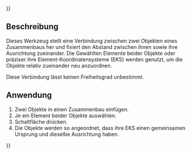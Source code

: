 {{UnfinishedDocu{{#translation:}}}}
<languages/>

{{Docnav/de
|[[Assembly3_ConstraintCoincidence/de|Deckungsgleiche Ebenen]]
|[[Assembly3_ConstraintAttachmentOffset/de|BefestigungVersatz]]
|[[Assembly3_Workbench/de|Assembly3]]
|IconL=Assembly_ConstraintCoincidence.svg‎‎
|IconR= Assembly_ConstraintAttachmentOffset.svg
|IconC=Assembly3_workbench_icon.svg
}}

{{GuiCommand/de
|Name=Assembly3 ConstraintAttachment
|Name/de=Assembly3 Befestigung
|Icon=Part_Attachment.svg
|Workbenches=[[Assembly3_Workbench/de|Assembly3]]
}}

== Beschreibung ==

Dieses Werkzeug stellt eine Verbindung zwischen zwei Objekten eines Zusammenbaus her und fixiert den Abstand zwischen ihnen sowie ihre Ausrichtung zueinander. Die Gewählten Elemente beider Objekte oder präziser ihre Element-Koordinatensysteme (EKS) werden genutzt, um die Objekte relativ zueinander neu anzuordnen.

Diese Verbindung lässt keinen Freiheitsgrad unbestimmt.

== Anwendung == 

# Zwei Objekte in einen Zusammenbau einfügen.
# Je ein Element beider Objekte auswählen.
# Schaltfläche {{Button|[[Image:Part_Attachment.svg|16px]] [[Assembly3_ConstraintAttachment/de|Befestigung]]}} drücken.
# Die Objekte werden so angeordnet, dass ihre EKS einen gemeinsamen Ursprung und dieselbe Ausrichtung haben.


{{Docnav/de
|[[Assembly3_ConstraintCoincidence/de|Deckungsgleiche Ebenen]]
|[[Assembly3_ConstraintAttachmentOffset/de|BefestigungVersatz]]
|[[Assembly3_Workbench/de|Assembly3]]
|IconL=Assembly_ConstraintCoincidence.svg‎‎
|IconR= Assembly_ConstraintAttachmentOffset.svg
|IconC=Assembly3_workbench_icon.svg
}}

{{Userdocnavi{{#translation:}}}}